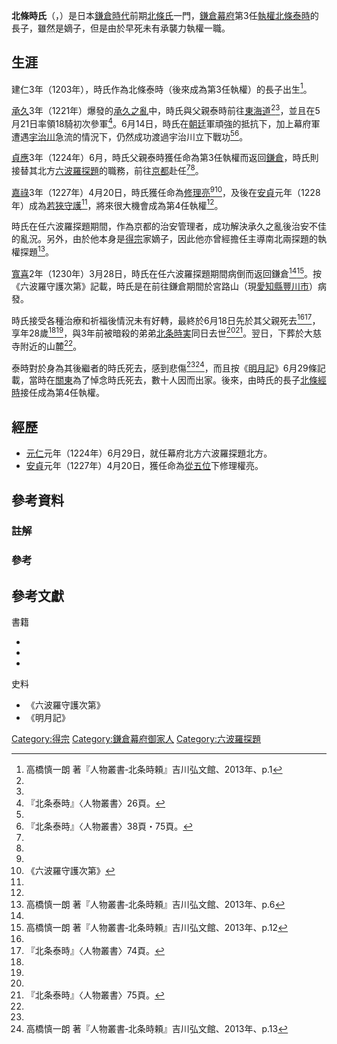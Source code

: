 {{noteTA
|1=zh-hant:『;zh-hans:《;
|2=zh-hant:』;zh-hans:》;
}}
{{日本武士
|名稱= 北條 時氏
|圖片名稱=  Hōjō Tokiuji.jpg
|圖片大小=  180px
|圖片說明=  北條時氏像
|時代= [[鎌倉時代|鎌倉時代]]前期
|出生日期= [[建仁|建仁]]3年（1203年）<ref name="鎌倉・室町p542">安田元久 編『鎌倉・室町人名事典コンパクト版』新人物往来社、1990年、p.542</ref>
|出生地點= 
|逝世日期= [[寬喜|寬喜]]2年6月18日<ref name="鎌倉・室町p543">安田元久 編『鎌倉・室町人名事典コンパクト版』新人物往来社、1990年、p.543</ref>（1230年7月29日）
|逝世地點= 
|假名= {{lang|ja|ほうじょう ときうじ}}
|羅馬字=Hōjō Tokiuji
|幼名= 
|改名= 
|别名= 武藏太郎<ref name="北条時頼p2">高橋慎一朗 著『人物叢書‐北条時頼』吉川弘文館、2013年、p.2</ref>
|諡号= 
|神号= 
|戒名= 月輪寺禪阿
|洗禮名= 
|墓所= 
|朝廷官位=  [[從五位|從五位]]下[[修理職|修理亮]]
|幕府職位=  [[鎌倉幕府|鎌倉幕府]]北方[[六波羅探題|六波羅探題]]<br>[[若狹國|若狹]][[守護|守護]]
|主君=  [[源實朝|源實朝]]→[[藤原賴經|藤原賴經]]
|藩= 
|氏族= [[北條氏|北條氏]]（[[得宗|得宗]]）
|父母= 父：[[北條泰時|北條泰時]]<br>母：{{Link-ja|矢部禪尼|矢部禅尼}}<ref name="鎌倉・室町p543"/>（{{Link-ja|三浦義村|三浦義村}}之女）<br>繼母：{{Link-ja|安保實員|安保実員}}之女
|養父= 
|養母=
|兄弟= [[北條時實|北條時實]]<br>{{Link-ja|北條公義|北条公義}}<br>異父弟：<br>蘆名光盛<br>{{Link-ja|三浦盛時|三浦盛時}}<br>新宮時連
|姐妹= {{Link-ja|三浦泰村|三浦泰村}}正室<br>{{Link-ja|足利義氏 (足利家第3任當主)|足利義氏 (足利家3代目当主)|足利義氏}}正室<br>{{Link-ja|北條朝直|北条朝直}}繼室<br>池賴清室
|正室= {{Link-ja|松下禪尼|松下禅尼}}（{{Link-ja|安達景盛|安達景盛}}之女）<ref name="鎌倉・室町p543"/><ref name="北条時頼p2"/>
|側室= 
|嗣子= [[北條經時|北條經時]]<br>[[北條時賴|北條時賴]]<br>[[北條時定_(時氏流)|北條時定]]
|嗣女= [[檜皮姬|檜皮姬]]（[[藤原賴嗣|藤原賴嗣]]正室）<br>[[足利泰氏|足利泰氏]]正室<br>{{Link-ja|北條時定 (時房流)|北条時定 (時房流)|北條時定}}正室<br>北條時隆室
|養子= 
|養女= 
}}
'''北條時氏'''（{{jpn|j=北条時氏|hg=ほうじょう ときうじ|rm=Hōjō Tokiuji}}，{{bd|1203年||1230年|7月29日|catIdx=Hōjō Tokiuji}}）是日本[[鎌倉時代|鎌倉時代]]前期[[北條氏|北條氏]]一門，[[鎌倉幕府|鎌倉幕府]]第3任[[執權|執權]][[北條泰時|北條泰時]]的長子，雖然是嫡子，但是由於早死未有承襲力執權一職。

== 生涯 ==
建仁3年（1203年），時氏作為北條泰時（後來成為第3任執權）的長子出生<ref name="北条時頼p1">高橋慎一朗 著『人物叢書‐北条時頼』吉川弘文館、2013年、p.1</ref>。

[[承久|承久]]3年（1221年）爆發的[[承久之亂|承久之亂]]中，時氏與父親泰時前往[[東海道|東海道]]<ref name="鎌倉・室町p543"/><ref name="北条時頼p2"/>，並且在5月21日率領18騎初次參軍<ref>『北条泰時』〈人物叢書〉26頁。</ref>。6月14日，時氏在[[朝廷|朝廷]]軍頑強的抵抗下，加上幕府軍遭遇[[淀川|宇治川]]急流的情況下，仍然成功渡過宇治川立下戰功<ref name="北条時頼p2"/><ref>『北条泰時』〈人物叢書〉38頁・75頁。</ref>。

[[貞應|貞應]]3年（1224年）6月，時氏父親泰時獲任命為第3任執權而返回[[鎌倉|鎌倉]]，時氏則接替其北方[[六波羅探題|六波羅探題]]的職務，前往[[京都|京都]]赴任<ref name="鎌倉・室町p543"/><ref name="北条時頼p2"/>。

[[嘉祿|嘉祿]]3年（1227年）4月20日，時氏獲任命為[[修理職|修理亮]]<ref name="鎌倉・室町p543"/><ref group="註">《六波羅守護次第》</ref>，及後在[[安貞|安貞]]元年（1228年）成為[[若狹國|若狹]][[守護|守護]]<ref name="鎌倉・室町p543"/>，將來很大機會成為第4任執權<ref name="北条時頼p2"/>。

時氏在任六波羅探題期間，作為京都的治安管理者，成功解決承久之亂後治安不佳的亂況。另外，由於他本身是[[得宗|得宗]]家嫡子，因此他亦曾經擔任主導南北兩探題的執權探題<ref name="北条時頼p6">高橋慎一朗 著『人物叢書‐北条時頼』吉川弘文館、2013年、p.6</ref>。

[[寬喜|寬喜]]2年（1230年）3月28日，時氏在任六波羅探題期間病倒而返回鎌倉<ref name="鎌倉・室町p543"/><ref name="北条時頼p12">高橋慎一朗 著『人物叢書‐北条時頼』吉川弘文館、2013年、p.12</ref>。按《六波羅守護次第》記載，時氏是在前往鎌倉期間於宮路山（現[[愛知縣|愛知縣]][[豐川市|豐川市]]）病發。

時氏接受各種治療和祈福後情況未有好轉，最終於6月18日先於其父親死去<ref name="北条時頼p12"/><ref name="『北条泰時』〈人物叢書〉74頁。">『北条泰時』〈人物叢書〉74頁。</ref>，享年28歲<ref name="北条時頼p12"/><ref name="『北条泰時』〈人物叢書〉74頁。"/>，與3年前被暗殺的弟弟[[北條時實|北条時実]]同日去世<ref name="北条時頼p12"/><ref name="『北条泰時』〈人物叢書〉75頁。">『北条泰時』〈人物叢書〉75頁。</ref>。翌日，下葬於大慈寺附近的山麓<ref name="北条時頼p12"/>。

泰時對於身為其後繼者的時氏死去，感到悲傷<ref name="『北条泰時』〈人物叢書〉75頁。"/><ref name="北条時頼p13">高橋慎一朗 著『人物叢書‐北条時頼』吉川弘文館、2013年、p.13</ref>，而且按《[[明月記|明月記]]》6月29條記載，當時在[[關東地方|關東]]為了悼念時氏死去，數十人因而出家。後來，由時氏的長子[[北條經時|北條經時]]接任成為第4任執權。

== 經歷 ==
* [[元仁|元仁]]元年（1224年）6月29日，就任幕府北方六波羅探題北方。
* [[安貞|安貞]]元年（1227年）4月20日，獲任命為[[從五位|從五位]]下修理權亮。

== 參考資料 ==
=== 註解 ===
{{Reflist|group="註"}}
=== 參考 ===
{{Reflist}}
== 參考文獻 ==
;書籍
* {{cite book|author={{Link-ja|上橫手雅敬|上横手雅敬}} |script-title=ja:北条泰時 |publisher={{Link-ja|吉川弘文館|吉川弘文館}} |year=1988 |isbn=4-642-05135-X}}
* {{cite book|author={{Link-ja|高橋慎一朗|高橋慎一朗}} |script-title=ja:北条時頼 |publisher={{Link-ja|吉川弘文館|吉川弘文館}} |year=2013年 |isbn=978-4642052672}}
* {{cite book|author={{Link-ja|安田元久|安田元久}} |script-title=ja:鎌倉・室町人名事典コンパクト版 |publisher={{Link-ja|新人物往來社|新人物往来社}} |year=1990 |isbn=978-4404017574}}

;史料
* 《六波羅守護次第》
* 《明月記》

{{北條氏得宗}}
{{六波羅探題}}

{{DEFAULTSORT:Hōjō Tokiuji}}
[[Category:得宗|Category:得宗]]
[[Category:鎌倉幕府御家人|Category:鎌倉幕府御家人]]
[[Category:六波羅探題|Category:六波羅探題]]